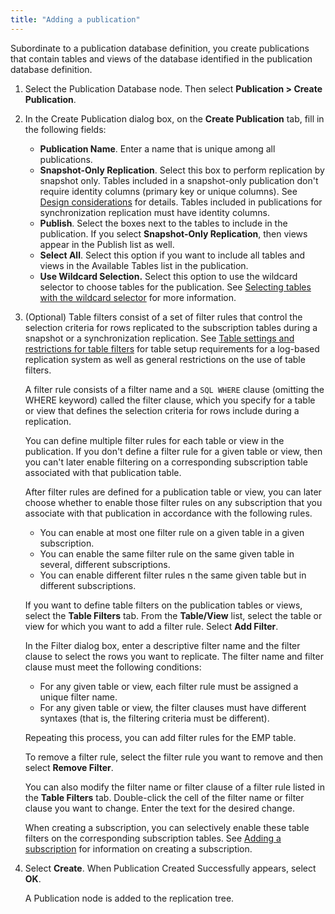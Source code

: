 ```yaml
---
title: "Adding a publication"
---
```


<div id="adding_publication" class="registered_link"></div>

Subordinate to a publication database definition, you create publications that contain tables and views of the database identified in the publication database definition.

1. Select the Publication Database node. Then select **Publication > Create Publication**. 

1. In the Create Publication dialog box, on the **Create Publication** tab, fill in the following fields:

   -   **Publication Name**. Enter a name that is unique among all publications.
   -   **Snapshot-Only Replication**. Select this box to perform replication by snapshot only. Tables included in a snapshot-only publication don't require identity columns (primary key or unique columns). See [Design considerations](../../02_overview/04_design_replication_system/02_design_considerations/#design_considerations) for details. Tables included in publications for synchronization replication must have identity columns.
   -   **Publish**. Select the boxes next to the tables to include in the publication. If you select **Snapshot-Only Replication**, then views appear in the Publish list as well.
   -   **Select All**. Select this option if you want to include all tables and views in the Available Tables list in the publication.
   -   **Use Wildcard Selection.** Select this option to use the wildcard selector to choose tables for the publication. See [Selecting tables with the wildcard selector](../../07_common_operations/01_select_tables_wildcard_selector/#select_tables_wildcard_selector) for more information.

1. (Optional) Table filters consist of a set of filter rules that control the selection criteria for rows replicated to the subscription tables during a snapshot or a synchronization replication. See [Table settings and restrictions for table filters](../../07_common_operations/01_select_tables_wildcard_selector/#wildcard_selector_patterns) for table setup requirements for a log-based replication system as well as general restrictions on the use of table filters.

   A filter rule consists of a filter name and a `SQL WHERE` clause (omitting the WHERE keyword) called the filter clause, which you specify for a table or view that defines the selection criteria for rows include during a replication.

   You can define multiple filter rules for each table or view in the publication. If you don't define a filter rule for a given table or view, then you can't later enable filtering on a corresponding subscription table associated with that publication table.

   After filter rules are defined for a publication table or view, you can later choose whether to enable those filter rules on any subscription that you associate with that publication in accordance with the following rules.

   -   You can enable at most one filter rule on a given table in a given subscription.
   -   You can enable the same filter rule on the same given table in several, different subscriptions.
   -   You can enable different filter rules n the same given table but in different subscriptions.

   If you want to define table filters on the publication tables or views, select the **Table Filters** tab. From the **Table/View** list, select the table or view for which you want to add a filter rule. Select **Add Filter**.

   In the Filter dialog box, enter a descriptive filter name and the filter clause to select the rows you want to replicate. The filter name and filter clause must meet the following conditions:

   -   For any given table or view, each filter rule must be assigned a unique filter name.
   -   For any given table or view, the filter clauses must have different syntaxes (that is, the filtering criteria must be different).

   Repeating this process, you can add filter rules for the EMP table. 

   To remove a filter rule, select the filter rule you want to remove and then select **Remove Filter**.

   You can also modify the filter name or filter clause of a filter rule listed in the **Table Filters** tab. Double-click the cell of the filter name or filter clause you want to change. Enter the text for the desired change.

   When creating a subscription, you can selectively enable these table filters on the corresponding subscription tables. See [Adding a subscription](../03_creating_subscription/03_adding_subscription/#adding_subscription) for information on creating a subscription.

1. Select **Create**. When Publication Created Successfully appears, select **OK**. 

   A Publication node is added to the replication tree.